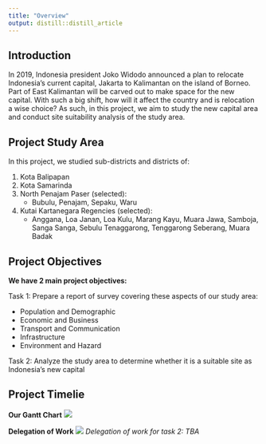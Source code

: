 ```yaml
---
title: "Overview"
output: distill::distill_article
---
```

## Introduction 
In 2019, Indonesia president Joko Widodo announced a plan to relocate Indonesia's current capital, Jakarta to Kalimantan on the island of Borneo. Part of East Kalimantan will be carved out to make space for the new capital. With such a big shift, how will it affect the country and is relocation a wise choice? As such, in this project, we aim to study the new capital area and conduct site suitability analysis of the study area. 

## Project Study Area
In this project, we studied sub-districts and districts of: 

1. Kota Balipapan
2. Kota Samarinda
3. North Penajam Paser (selected):
    * Bubulu, Penajam, Sepaku, Waru
4. Kutai Kartanegara Regencies (selected):
    * Anggana, Loa Janan, Loa Kulu, Marang Kayu, Muara Jawa, Samboja, Sanga Sanga, Sebulu Tenaggarong, Tenggarong Seberang, Muara Badak

## Project Objectives
**We have 2 main project objectives:**

Task 1: Prepare a report of survey covering these aspects of our study area:

   * Population and Demographic
   * Economic and Business
   * Transport and Communication
   * Infrastructure
   * Environment and Hazard
   
Task 2: Analyze the study area to determine whether it is a suitable site as Indonesia's new capital

## Project Timelie
**Our Gantt Chart**
![](img/project timeline.png)

**Delegation of Work**
![](img/delegationofwork1.png)
*Delegation of work for task 2: TBA*
